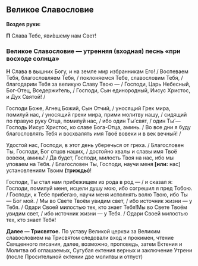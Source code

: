 
<span id="slavoslovie" />

## Великое Славословие

**Воздев руки:**

**П** Слава Тебе, яви́вшему нам Свет!

### Великое Славословие — утренняя (входная) песнь «при восходе солнца»

**Н** Слава в вышних Богу, и на земле мир избранникам Его! / Воспеваем Тебя, благословляем Тебя, / поклоняемся Тебе, славословим Тебя, / благодарим Тебя за великую Славу Твою — / Господи, Царь Небесный, Бог-Отец, Вседержи́тель, / Господи, Сын единородный, Иисус Христос, и Дух Святой! /

Господи Боже, Агнец Божий, Сын Отчий, / уносящий Грех мира, помилуй нас, / уносящий грехи мира, прими молитву нашу, / сидящий по правую руку Отца, помилуй нас, / ибо один Ты́ свят, / один Ты́ — Господь Иисус Христос, ко славе Бога-Отца, аминь. / Во все дни я буду благословлять Тебя и восхвалять имя Твоё вовеки и в век вечный! /

Удостой нас, Господи, в этот день уберечься от греха. / Благословен Ты, Господи, Бог отцов наших, / достойно хвалы и славы имя Твоё вовеки, аминь! / Да будет, Господи, милость Твоя на нас, ибо мы уповаем на Тебя. / Благословен Ты, Господи, научи меня **[или:** нас<R>]</R> установлениям Твоим **(трижды)**!

Господи, Ты стал нам прибежищем из рода в род — / и сказал я: Господи, помилуй меня, исцели душу мою, ибо согрешил я пред Тобою. / Господи, к Тебе прибегаю, научи меня исполнять волю Твою, ибо Ты — Бог мой. / Мы во Свете Твоём увидим свет, / ибо источник жизни — у Тебя. / Одари Своей милостью тех, кто знает Тебя!Мы во Свете Твоём увидим свет, / ибо источник жизни — у Тебя. / Одари Своей милостью тех, кто знает Тебя!

**Далее — Трисвятое.** <Tooltip>По уставу Великой церкви за Великим славословием на Трисвятом следовали вход и прокимен, чтение Священного писания, далее, возможно, проповедь, затем Ектения и Молитва об оглашаемых, Сугубая ектения верных и заключение Утрени (после Просительной ектении две молитвы и отпуст)</Tooltip>
